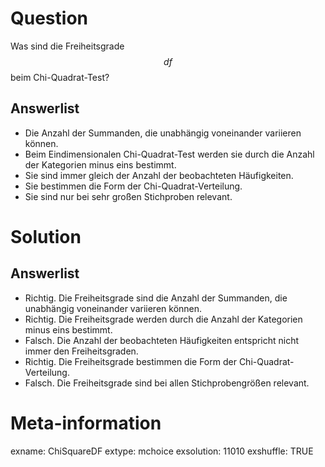 Question
========

Was sind die Freiheitsgrade $$df$$ beim Chi-Quadrat-Test?

Answerlist
----------

* Die Anzahl der Summanden, die unabhängig voneinander variieren können.
* Beim Eindimensionalen Chi-Quadrat-Test werden sie durch die Anzahl der Kategorien minus eins bestimmt.
* Sie sind immer gleich der Anzahl der beobachteten Häufigkeiten.
* Sie bestimmen die Form der Chi-Quadrat-Verteilung.
* Sie sind nur bei sehr großen Stichproben relevant.

Solution
========

Answerlist
----------

* Richtig. Die Freiheitsgrade sind die Anzahl der Summanden, die unabhängig voneinander variieren können.
* Richtig. Die Freiheitsgrade werden durch die Anzahl der Kategorien minus eins bestimmt.
* Falsch. Die Anzahl der beobachteten Häufigkeiten entspricht nicht immer den Freiheitsgraden.
* Richtig. Die Freiheitsgrade bestimmen die Form der Chi-Quadrat-Verteilung.
* Falsch. Die Freiheitsgrade sind bei allen Stichprobengrößen relevant.

Meta-information
================
exname: ChiSquareDF
extype: mchoice
exsolution: 11010
exshuffle: TRUE
